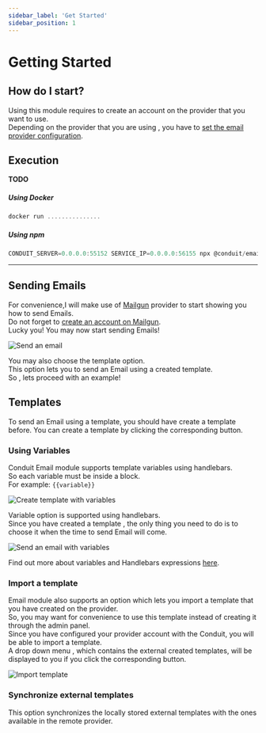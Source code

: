 ```yaml
---
sidebar_label: 'Get Started'
sidebar_position: 1
---
```


# Getting Started

## How do I start?
Using this module requires to create an account on the provider that you want to use.<br />
Depending on the provider that you are using , you have to [set the email provider configuration](./config).

## Execution

**TODO**

##### Using Docker

```jsx
docker run ...............
```

##### Using npm

```jsx
CONDUIT_SERVER=0.0.0.0:55152 SERVICE_IP=0.0.0.0:56155 npx @conduit/email start
```


-------------------------------------------------------

## Sending Emails

For convenience,I will make use of [Mailgun](../email/config#mailgun) provider to start showing you how to send Emails.<br />
Do not forget to [create an account on Mailgun](https://signup.mailgun.com/new/signup).<br />
Lucky you! You may now start sending Emails!

![Send an email](/img/modules/email/admin/send_email.png)

You may also choose the template option. <br />
This option lets you to send an Email using a created template.<br />
So , lets proceed with an example!

## Templates
To send an Email using a template, you should have create a template before.
You can create a template by clicking the corresponding button.

### Using Variables
Conduit Email module supports template variables using handlebars.<br />
So each variable must be inside a block.<br />
For example: ```{{variable}}```

![Create template with variables](/img/modules/email/admin/variables.png)

Variable option is supported using handlebars.<br />
Since you have created a template , the only thing you need to do is to choose it when the time to send Email will come.<br />

![Send an email with variables](/img/modules/email/admin/send_variable_email.png)

Find out more about variables and Handlebars expressions [here](https://handlebarsjs.com/guide/expressions.html).

### Import a template

Email module also supports an option which lets you import a template that you have created on the provider. <br />
So, you may want for convenience to use this template instead of creating it through the admin panel. <br />
Since you have configured your provider account with the Conduit, you will be able to import a template. <br />
A drop down menu , which contains  the external created templates, will be displayed to you if you click the corresponding button.<br />

![Import template](/img/modules/email/admin/import_template.png)

### Synchronize external templates
This option synchronizes the locally stored external templates  with the ones available in the remote provider.

